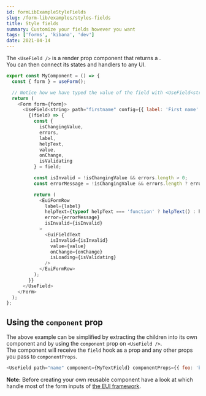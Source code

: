 ```yaml
---
id: formLibExampleStyleFields
slug: /form-lib/examples/styles-fields
title: Style fields
summary: Customize your fields however you want
tags: ['forms', 'kibana', 'dev']
date: 2021-04-14
---
```


The `<UseField />` is a render prop component that returns a <DocLink id="formLibCoreFieldHook" text="Field hook"/>.  
You can then connect its states and handlers to any UI.

```js
export const MyComponent = () => {
  const { form } = useForm();

  // Notice how we have typed the value of the field with <UseField<string> ...>
  return (
    <Form form={form}>
      <UseField<string> path="firstname" config={{ label: 'First name' }}>
        {(field) => {
          const {
            isChangingValue,
            errors,
            label,
            helpText,
            value,
            onChange,
            isValidating
          } = field;

          const isInvalid = !isChangingValue && errors.length > 0;
          const errorMessage = !isChangingValue && errors.length ? errors[0].message : null;

          return (
            <EuiFormRow
              label={label}
              helpText={typeof helpText === 'function' ? helpText() : helpText}
              error={errorMessage}
              isInvalid={isInvalid}
            >
              <EuiFieldText
                isInvalid={isInvalid}
                value={value}
                onChange={onChange}
                isLoading={isValidating}
              />
            </EuiFormRow>
          );
        }}
      </UseField>
    </Form>
  );
};
```

## Using the `component` prop

The above example can be simplified by extracting the children into its own component and by using the `component` prop on `<UseField />`.  
The component will receive the `field` hook as a prop and any other props you pass to `componentProps`.

```js
<UseField path="name" component={MyTextField} componentProps={{ foo: 'bar' }}>
```

**Note:** Before creating your own reusable component have a look at <DocLink id="formLibHelpersComponents" text="the helper components"/> which handle most of the form inputs of [the EUI framework](https://elastic.github.io/eui).